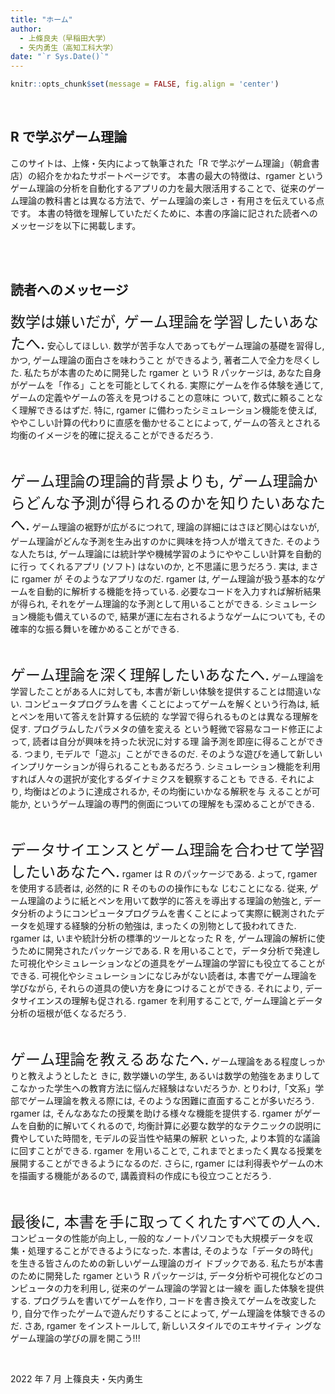 ```yaml
---
title: "ホーム"
author:
  - 上條良夫（早稲田大学）
  - 矢内勇生（高知工科大学）
date: "`r Sys.Date()`"
---
```


```r
knitr::opts_chunk$set(message = FALSE, fig.align = 'center')
```


<br>

## R で学ぶゲーム理論

このサイトは、上條・矢内によって執筆された「R で学ぶゲーム理論」（朝倉書店）の紹介をかねたサポートページです。
本書の最大の特徴は、rgamer というゲーム理論の分析を自動化するアプリの力を最大限活用することで、従来のゲーム理論の教科書とは異なる方法で、ゲーム理論の楽しさ・有用さを伝えている点です。
本書の特徴を理解していただくために、本書の序論に記された読者へのメッセージを以下に掲載します。

<br>
<br>


## 読者へのメッセージ


<font size = "5">数学は嫌いだが, ゲーム理論を学習したいあなたへ.</font>
安心してほしい.
数学が苦手な人であってもゲーム理論の基礎を習得し, かつ, ゲーム理論の面白さを味わうこと ができるよう, 著者二人で全力を尽くした.
私たちが本書のために開発した rgamer と いう R パッケージは, あなた自身がゲームを「作る」ことを可能としてくれる.
実際にゲームを作る体験を通じて, ゲームの定義やゲームの答えを見つけることの意味に ついて, 数式に頼ることなく理解できるはずだ.
特に, rgamer に備わったシミュレーション機能を使えば, ややこしい計算の代わりに直感を働かせることによって, ゲームの答えとされる均衡のイメージを的確に捉えることができるだろう.

<br>

<font size = "5">ゲーム理論の理論的背景よりも, ゲーム理論からどんな予測が得られるのかを知りたいあなたへ.</font>
ゲーム理論の裾野が広がるにつれて, 理論の詳細にはさほど関心はないが, ゲーム理論がどんな予測を生み出すのかに興味を持つ人が増えてきた.
そのような人たちは, ゲーム理論には統計学や機械学習のようにややこしい計算を自動的に行っ てくれるアプリ (ソフト) はないのか, と不思議に思うだろう.
実は, まさに rgamer が そのようなアプリなのだ.
rgamer は, ゲーム理論が扱う基本的なゲームを自動的に解析する機能を持っている.
必要なコードを入力すれば解析結果が得られ, それをゲーム理論的な予測として用いることができる.
シミュレーション機能も備えているので, 結果が運に左右されるようなゲームについても, その確率的な振る舞いを確かめることができる.

<br>

<font size = "5">ゲーム理論を深く理解したいあなたへ.</font>
ゲーム理論を学習したことがある人に対しても, 本書が新しい体験を提供することは間違いない.
コンピュータプログラムを書 くことによってゲームを解くという行為は, 紙とペンを用いて答えを計算する伝統的 な学習で得られるものとは異なる理解を促す.
プログラムしたパラメタの値を変える という軽微で容易なコード修正によって, 読者は自分が興味を持った状況に対する理 論予測を即座に得ることができる.
つまり, モデルで「遊ぶ」ことができるのだ.
そのような遊びを通して新しいインプリケーションが得られることもあるだろう.
シミュレーション機能を利用すれば人々の選択が変化するダイナミクスを観察することも できる.
それにより, 均衡はどのように達成されるか, その均衡にいかなる解釈を与 えることが可能か, というゲーム理論の専門的側面についての理解をも深めることができる.

<br>

<font size = "5">データサイエンスとゲーム理論を合わせて学習したいあなたへ.</font>
rgamer は R のパッケージである.
よって, rgamer を使用する読者は, 必然的に R そのものの操作にもな じむことになる.
従来, ゲーム理論のように紙とペンを用いて数学的に答えを導出する理論の勉強と, データ分析のようにコンピュータプログラムを書くことによって実際に観測されたデータを処理する経験的分析の勉強は, まったくの別物として扱われてきた.
rgamer は, いまや統計分析の標準的ツールとなった R を, ゲーム理論の解析に使うために開発されたパッケージである.
R を用いることで，データ分析で発達した可視化やシミュレーションなどの道具をゲーム理論の学習にも役立てることができる.
可視化やシミュレーションになじみがない読者は, 本書でゲーム理論を学びながら, それらの道具の使い方を身につけることができる.
それにより, データサイエンスの理解も促される.
rgamer を利用することで, ゲーム理論とデータ分析の垣根が低くなるだろう.

<br>

<font size = "5">ゲーム理論を教えるあなたへ.</font>
ゲーム理論をある程度しっかりと教えようとしたと きに, 数学嫌いの学生, あるいは数学の勉強をあまりしてこなかった学生への教育方法に悩んだ経験はないだろうか.
とりわけ,「文系」学部でゲーム理論を教える際には, そのような困難に直面することが多いだろう.
rgamer は, そんなあなたの授業を助ける様々な機能を提供する.
rgamer がゲームを自動的に解いてくれるので, 均衡計算に必要な数学的なテクニックの説明に費やしていた時間を, モデルの妥当性や結果の解釈 といった, より本質的な議論に回すことができる.
rgamer を用いることで, これまでとまったく異なる授業を展開することができるようになるのだ.
さらに, rgamer には利得表やゲームの木を描画する機能があるので, 講義資料の作成にも役立つことだろう.

<br>

<font size = "5">最後に, 本書を手に取ってくれたすべての人へ.</font>
コンピュータの性能が向上し, 一般的なノートパソコンでも大規模データを収集・処理することができるようになった. 本書は, そのような「データの時代」を生きる皆さんのための新しいゲーム理論のガイ ドブックである.
私たちが本書のために開発した rgamer という R パッケージは, データ分析や可視化などのコンピュータの力を利用し, 従来のゲーム理論の学習とは一線を 画した体験を提供する.
プログラムを書いてゲームを作り, コードを書き換えてゲームを改変したり, 自分で作ったゲームで遊んだりすることによって, ゲーム理論を体験できるのだ.
さあ, rgamer をインストールして, 新しいスタイルでのエキサイティ ングなゲーム理論の学びの扉を開こう!!!

<br>

2022 年 7 月
上篠良夫・矢内勇生







